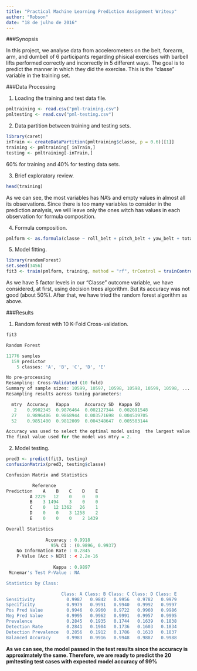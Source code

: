 ```yaml
---
title: "Practical Machine Learning Prediction Assignment Writeup"
author: "Robson"
date: "18 de julho de 2016"
---
```


###Synopsis

In this project, we analyse data from accelerometers on the belt, forearm, arm, and dumbell of 6 participants regarding phisical exercises with barbell lifts performed correctly and incorrectly in 5 different ways. The goal is to predict the manner in which they did the exercise. This is the "classe" variable in the training set.

###Data Processing

1. Loading the training and test data file.
```r
pmltraining <- read.csv("pml-training.csv")
pmltesting <- read.csv("pml-testing.csv")
```

2. Data partition between training and testing sets.
```r
library(caret)
inTrain <- createDataPartition(pmltraining$classe, p = 0.6)[[1]]
training <- pmltraining[ inTrain,]
testing <- pmltraining[-inTrain,]
```
60% for training and 40% for testing data sets.

3. Brief exploratory review.
```r
head(training)
```
As we can see, the most variables has NA's and empty values in almost all its observations. Since there is too many variables to consider in the prediction analysis, we will leave only the ones witch has values in each observation for formula composition.

4. Formula composition.
```r
pmlform <- as.formula(classe ~ roll_belt + pitch_belt + yaw_belt + total_accel_belt + gyros_belt_x + gyros_belt_y + gyros_belt_z + accel_belt_x + accel_belt_y + accel_belt_z + magnet_belt_x + magnet_belt_y + magnet_belt_z + roll_arm + pitch_arm + yaw_arm + total_accel_arm + gyros_arm_x + gyros_arm_y + gyros_arm_z + accel_arm_x + accel_arm_y + accel_arm_z + magnet_arm_x + magnet_arm_y + magnet_arm_z + roll_dumbbell + pitch_dumbbell + yaw_dumbbell + total_accel_dumbbell + gyros_dumbbell_x + gyros_dumbbell_y + gyros_dumbbell_z + accel_dumbbell_x + accel_dumbbell_y + accel_dumbbell_z + magnet_dumbbell_x + magnet_dumbbell_y + magnet_dumbbell_z + roll_forearm + pitch_forearm + yaw_forearm + total_accel_forearm + gyros_forearm_x + gyros_forearm_y + gyros_forearm_z + accel_forearm_x + accel_forearm_y + accel_forearm_z + magnet_forearm_x + magnet_forearm_y + magnet_forearm_z)
```

5. Model fitting.
```r
library(randomForest)
set.seed(3456)
fit3 <- train(pmlform, training, method = "rf", trControl = trainControl(method = "cv"))
```
As we have 5 factor levels in our "Classe" outcome variable, we have considered, at first, using decision trees algorithm. But its accuracy was not good (about 50%). After that, we have tried the random forest algorithm as above.

###Results

1. Random forest with 10 K-Fold Cross-validation.
```r
fit3

Random Forest 

11776 samples
  159 predictor
    5 classes: 'A', 'B', 'C', 'D', 'E' 

No pre-processing
Resampling: Cross-Validated (10 fold) 
Summary of sample sizes: 10599, 10597, 10598, 10598, 10599, 10598, ... 
Resampling results across tuning parameters:

  mtry  Accuracy   Kappa      Accuracy SD  Kappa SD   
   2    0.9902345  0.9876464  0.002127344  0.002691548
  27    0.9896406  0.9868944  0.003571698  0.004519705
  52    0.9851400  0.9812009  0.004348647  0.005503144

Accuracy was used to select the optimal model using  the largest value.
The final value used for the model was mtry = 2.
```

2. Model testing.
```r
pred3 <- predict(fit3, testing)
confusionMatrix(pred3, testing$classe)

Confusion Matrix and Statistics

          Reference
Prediction    A    B    C    D    E
         A 2229   12    0    0    0
         B    3 1494    3    0    0
         C    0   12 1362   26    1
         D    0    0    3 1258    2
         E    0    0    0    2 1439

Overall Statistics
                                          
               Accuracy : 0.9918          
                 95% CI : (0.9896, 0.9937)
    No Information Rate : 0.2845          
    P-Value [Acc > NIR] : < 2.2e-16       
                                          
                  Kappa : 0.9897          
 Mcnemar's Test P-Value : NA              

Statistics by Class:

                     Class: A Class: B Class: C Class: D Class: E
Sensitivity            0.9987   0.9842   0.9956   0.9782   0.9979
Specificity            0.9979   0.9991   0.9940   0.9992   0.9997
Pos Pred Value         0.9946   0.9960   0.9722   0.9960   0.9986
Neg Pred Value         0.9995   0.9962   0.9991   0.9957   0.9995
Prevalence             0.2845   0.1935   0.1744   0.1639   0.1838
Detection Rate         0.2841   0.1904   0.1736   0.1603   0.1834
Detection Prevalence   0.2856   0.1912   0.1786   0.1610   0.1837
Balanced Accuracy      0.9983   0.9916   0.9948   0.9887   0.9988
```
**As we can see, the model passed in the test results since the accuracy is approximately the same. Therefore, we are ready to predict the 20 pmltesting test cases with expected model accuracy of 99%**